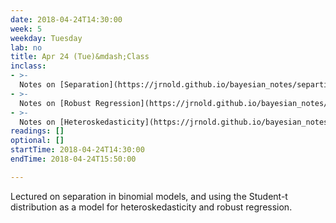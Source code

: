 ```yaml
---
date: 2018-04-24T14:30:00
week: 5
weekday: Tuesday
lab: no
title: Apr 24 (Tue)&mdash;Class
inclass: 
- >-
  Notes on [Separation](https://jrnold.github.io/bayesian_notes/separtion.html)
- >-
  Notes on [Robust Regression](https://jrnold.github.io/bayesian_notes/robust-regression.html)
- >-
  Notes on [Heteroskedasticity](https://jrnold.github.io/bayesian_notes/heteroskedasticity.html)
readings: []
optional: []
startTime: 2018-04-24T14:30:00
endTime: 2018-04-24T15:50:00

---
```


Lectured on separation in binomial models, and using the Student-t distribution as a model for heteroskedasticity and robust regression.
